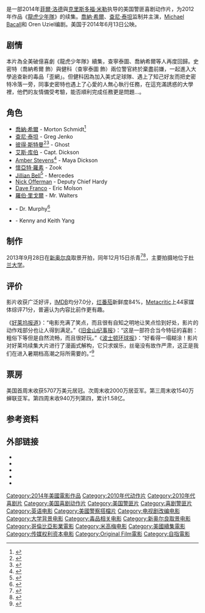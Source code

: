 {{noteTA
| G1=Show
| G2=Movie
}}
{{Infobox film
| name           = 囧探出更
| original_name  = ''22 Jump Street''
| image          = 22 Jump Street Poster.jpg
| border         = yes
| alt            = The faces of two men wearing colorful sunglasses, and holding guns up beside their faces. Above them the number '22' in red. 
| caption        = 电影海报
| director       = [[菲爾·洛德與克里斯多福·米勒|菲爾·洛德<br />克里斯多福·米勒]]
| producer       = {{plain list|
*[[尼爾·H·摩里茲|尼爾·H·摩里茲]]
*[[喬納·希爾|喬納·希爾]]
*[[查尼·泰坦|查尼·泰坦]]
}}
| story          = Jonah Hill<br>Michael Bacall
| screenplay     = [[Michael_Bacall|Michael Bacall]]<br>Oren Uziel<br>[[Rodney_Rothman|Rodney Rothman]]
| based on       = {{based on|''[[龍虎少年隊|龍虎少年隊]]''|[[Patrick_Hasburgh|Patrick Hasburgh]] and<br>[[Stephen_J._Cannell|Stephen J. Cannell]]}}
| starring       = {{plain list|
*[[喬納·希爾|喬納·希爾]]
*[[查尼·泰坦|查尼·泰坦]]
*[[彼得·斯特曼|彼得·斯特曼]]
*[[艾斯·库伯|艾斯·库伯]]
}}
| music          = [[Mark_Mothersbaugh|Mark Mothersbaugh]]
| cinematography = Barry Peterson
| editing        = David Rennie 
| studio         = {{plain list|
*[[Media_Rights_Capital|Media Rights Capital]]
*[[Original_Film|Original Film]]
*[[菲爾·洛德與克里斯多福·米勒|菲爾·洛德與克里斯多福·米勒]]
}}
| distributor    = [[哥倫比亞影業|哥倫比亞影業]]<br>[[米高梅|米高梅]]
| released       = {{Film date|2014|6|4|[[纽约市|纽约市]]首映|2014|6|13|美国}}
| runtime        = 112 分钟<!--Theatrical runtime: 111:49--><ref>{{cite web|title=''22 Jump Street'' (15)|url=http://www.bbfc.co.uk/releases/22-jump-street-film|work=[[哥倫比亞影業|哥倫比亞影業]]|publisher=[[英國電影分級委員會|英國電影分級委員會]]|date=May 23, 2014|accessdate=May 28, 2014|archive-date=2014-10-26|archive-url=https://web.archive.org/web/20141026104903/http://www.bbfc.co.uk/releases/22-jump-street-film|dead-url=no}}</ref>
| country        = 美国
| language       = 英语
| budget         = $6500萬美元<ref>{{cite news|url=http://www.latimes.com/entertainment/envelope/cotown/la-et-ct-22-jump-street-dragon-2-20140611-story.html|newspaper=[[洛杉磯時報|洛杉磯時報]]|publisher=[[Eddy_Hartenstein|Eddy Hartenstein]]|accessdate=June 13, 2014|title='22 Jump Street' and 'How to Train Your Dragon 2' battle for No. 1|date=June 12, 2014|first=Ryan|last=Faughnder|archive-date=2014-06-15|archive-url=https://web.archive.org/web/20140615222436/http://www.latimes.com/entertainment/envelope/cotown/la-et-ct-22-jump-street-dragon-2-20140611-story.html|dead-url=no}}</ref> 
| gross          =  $3.3億美元<ref>{{cite web|url=http://boxofficemojo.com/movies/?id=21jumpstreet2.htm|publisher=[[Box_Office_Mojo|Box Office Mojo]]|accessdate=2019-02-26|title=22 Jump Street|archive-date=2014-07-24|archive-url=https://web.archive.org/web/20140724101137/http://www.boxofficemojo.com/movies/?id=21jumpstreet2.htm|dead-url=no}}</ref>
| preceded_by = 《[[龍虎少年隊_(電影)|龍虎少年隊]]》
| followed_by =
| cn_name = 龙虎少年队2
| hk_name = 囧探出更
| tw_name = 龍虎少年隊：童顏巨捕
}}
{{作品名稱|name=''22 Jump Street''|hk=囧探出更|tw=龍虎少年隊：童顏巨捕|cn=龙虎少年队2}}是一部2014年[[菲爾·洛德|菲爾·洛德]]與[[克里斯多福·米勒|克里斯多福·米勒]]执导的美国警匪喜剧动作片，为2012年作品《[[龍虎少年隊_(電影)|龍虎少年隊]]》的续集。[[喬納·希爾|喬納·希爾]]、[[查尼·泰坦|查尼·泰坦]]监制并主演，[[Michael_Bacall|Michael Bacall]]和 Oren Uziel编剧。美国于2014年6月13日公映。

==剧情==
本片為全美破億喜劇《龍虎少年隊》續集，查寧泰圖、喬納希爾等人再度回歸。史密特（喬納希爾 飾）與健科（查寧泰圖 飾）兩位警官終於棄盡前嫌，一起進入大學追查新的毒品「歪網」。但健科因為加入美式足球隊、遇上了知己好友而把史密特冷落一旁，同事史密特也遇上了心愛的人無心執行任務，在這充滿誘惑的大學裡，他們的友情備受考驗，能否順利完成任務更是問題…。

==角色==
* [[喬納·希爾|喬納·希爾]] - Morton Schmidt<ref>{{cite web |url=http://www.hotmovie.info/movies/3227-22-jump-street |title=22 Jump Street |publisher=[[索尼影視娛樂|索尼影視娛樂]] |accessdate=June 11, 2014 |deadurl=yes |archiveurl=https://web.archive.org/web/20140714130104/http://www.hotmovie.info/movies/3227-22-jump-street |archivedate=2014-07-14 }}</ref>
* [[查尼·泰坦|查尼·泰坦]] - Greg Jenko
* [[彼得·斯特曼|彼得·斯特曼]]<ref>{{cite web |url=http://www.22jumpstreetmovie.com/site/ |title=22 Jump Street |publisher=[[索尼影視娛樂|索尼影視娛樂]] |accessdate=May 21, 2014 |archive-url=https://web.archive.org/web/20140911045657/http://www.22jumpstreetmovie.com/site/ |archive-date=2014-09-11 |dead-url=yes }}</ref><ref>{{cite web |url=https://www.youtube.com/watch?v=sKrvtP9c-1U |title=22 Jump Street Clip: "Undercover" |publisher=[[索尼影視娛樂|索尼影視娛樂]] |date=April 14, 2014 |accessdate=May 21, 2014 |archive-date=2014-06-16 |archive-url=https://web.archive.org/web/20140616080054/http://www.youtube.com/watch?v=sKrvtP9c-1U |dead-url=no }}</ref> - Ghost
* [[艾斯·库伯|艾斯·库伯]] - Capt. Dickson
* [[Amber_Stevens|Amber Stevens]]<ref name="chicagotribune1">{{cite web |first=Justin |last=Kroll |work=Variety |url=http://www.chicagotribune.com/sns-201309061500reedbusivarietyn1200601582-20130906,0,3522482.story |title=Amber Stevens Signs Up For '22 Jump Street' |publisher=Chicago Tribune |date=September 6, 2013 |accessdate=October 1, 2013 |deadurl=yes |archiveurl=https://web.archive.org/web/20131216204404/http://www.chicagotribune.com/sns-201309061500reedbusivarietyn1200601582-20130906,0,3522482.story |archivedate=2013-12-16 }}</ref> - Maya Dickson
* [[懷亞特·羅素|懷亞特·羅素]] - Zook
* [[Jillian_Bell|Jillian Bell]]<ref>{{cite web |url=http://www.thewrap.com/workaholics-star-jillian-bell-joins-jonah-hill-channing-tatum-in-22-jump-street-exclusive/ |title='Workaholics' Star Jillian Bell Joins Jonah Hill, Channing Tatum in '22 Jump Street' (Exclusive) |publisher=TheWrap |date=September 12, 2013 |accessdate=February 10, 2014 |archive-date=2014-03-05 |archive-url=https://web.archive.org/web/20140305084235/http://www.thewrap.com/workaholics-star-jillian-bell-joins-jonah-hill-channing-tatum-in-22-jump-street-exclusive/ |dead-url=no }}</ref> - Mercedes
* [[Nick_Offerman|Nick Offerman]] - Deputy Chief Hardy
* [[戴夫·弗蘭科|Dave Franco]] - Eric Molson
* [[羅伯·里戈爾|羅伯·里戈爾]] - Mr. Walters
* {{link-en|Marc Evan Jackson|Marc_Evan_Jackson}} - Dr. Murphy<ref>{{cite web|url=http://www.cinemablend.com/new/22-Jump-Street-Delivers-Hysterical-Footage-CinemaCon-42278.html|title=22 Jump Street Delivers Hysterical New Footage At CinemaCon|publisher=CinemaBlend|date=March 27, 2014|accessdate=April 29, 2014|archive-date=2014-03-31|archive-url=https://web.archive.org/web/20140331195109/http://www.cinemablend.com/new/22-Jump-Street-Delivers-Hysterical-Footage-CinemaCon-42278.html|dead-url=no}}</ref>
* {{link-en|The Lucas Brothers|Lucas_Bros._Moving_Co.}} - Kenny and Keith Yang

==制作==
2013年9月28日在[[新奥尔良|新奥尔良]]取景开拍，同年12月15日杀青<ref>{{cite web |url=http://www.comingsoon.net/news/movienews.php?id=109591 |title=22 Jump Street Starts Shooting for Sony Pictures and MGM |publisher=ComingSoon.net |date= |accessdate=October 1, 2013 |archive-date=2014-04-29 |archive-url=https://web.archive.org/web/20140429044807/http://www.comingsoon.net/news/movienews.php?id=109591 |dead-url=no }}</ref><ref>{{cite web |url=https://twitter.com/JonahHill/status/412395724878270465 |title=Twitter / JonahHill: Just wrapped #22jumpstreet |publisher=Twitter.com |date= |accessdate=January 6, 2014 |archive-date=2014-06-11 |archive-url=https://web.archive.org/web/20140611225734/https://twitter.com/JonahHill/status/412395724878270465 |dead-url=no }}</ref>，主要拍摄地位于[[杜兰大学|杜兰大学]]。

== 评价 ==
影片收获广泛好评，[[IMDB|IMDB]]均分7.0分，[[烂番茄|烂番茄]]新鲜度84%，[[Metacritic|Metacritic]]上44家媒体综评71分，普遍认为内容比前作更有趣。

《[[好莱坞报道|好莱坞报道]]》：“电影充满了笑点，而且很有自知之明地让笑点恰到好处，影片的动作戏部分也让人得到满足。”《[[旧金山纪事报|旧金山纪事报]]》：“这是一部符合当今特征的喜剧：粗俗下等但是自然流畅，而且很好玩。”《[[波士顿环球报|波士顿环球报]]》：“好看得一塌糊涂！影片对好莱坞续集大片进行了漫画式解构，它只求娱乐，丝毫没有故作严肃，这正是我们在进入暑期档高潮之际所需要的。”<ref >{{cite web |url=http://ent.sina.com.cn/r/m/2014-06-17/15414160270.shtml |language= |title=《龙虎少年队2》：贱得有理，笑出腹肌 |publisher=羊城晚报 |date=2014年6月17日 |accessdate= |archive-date=2014-07-05 |archive-url=https://web.archive.org/web/20140705115230/http://ent.sina.com.cn/r/m/2014-06-17/15414160270.shtml |dead-url=no }}</ref>

== 票房 ==
美国首周末收获5707万美元居冠。次周末收2000万居亚军。第三周末收1540万蝉联亚军。第四周末收940万列第四，累计1.58亿。

{{start box}}
{{succession prize box|《[[星运里的错|星运里的错]]》|《[[像男人一样思考2|像男人一样思考2]]》|[[2014年美國週末票房冠軍|2014年美國週末票房冠軍]]|第24周}}
{{end box}}

==参考资料==
{{Reflist|2}}

==外部链接==
* {{official website|http://www.22jumpstreet-movie.com/}}
* {{IMDb title|2294449|龙虎少年队2}}
* {{mojo title|21jumpstreet2|龙虎少年队2}}
* {{rotten-tomatoes|22_jump_street|龙虎少年队2}}
* {{metacritic film|22-jump-street|龙虎少年队2}}

{{DEFAULTSORT:22 Jump Street}}
[[Category:2014年美國電影作品|Category:2014年美國電影作品]]
[[Category:2010年代动作片|Category:2010年代动作片]]
[[Category:2010年代喜剧片|Category:2010年代喜剧片]]
[[Category:美国喜剧动作片|Category:美国喜剧动作片]]
[[Category:美国警匪片|Category:美国警匪片]]
[[Category:喜剧警匪片|Category:喜剧警匪片]]
[[Category:英语电影|Category:英语电影]]
[[Category:美國警察搭檔片|Category:美國警察搭檔片]]
[[Category:电视剧改编电影|Category:电视剧改编电影]]
[[Category:大学背景电影|Category:大学背景电影]]
[[Category:毒品相关电影|Category:毒品相关电影]]
[[Category:新奥尔良取景电影|Category:新奥尔良取景电影]]
[[Category:哥倫比亞影業電影|Category:哥倫比亞影業電影]]
[[Category:米高梅电影|Category:米高梅电影]]
[[Category:美國續集電影|Category:美國續集電影]]
[[Category:传媒权利资本电影|Category:传媒权利资本电影]]
[[Category:Original_Film電影|Category:Original Film電影]]
[[Category:自指電影|Category:自指電影]]